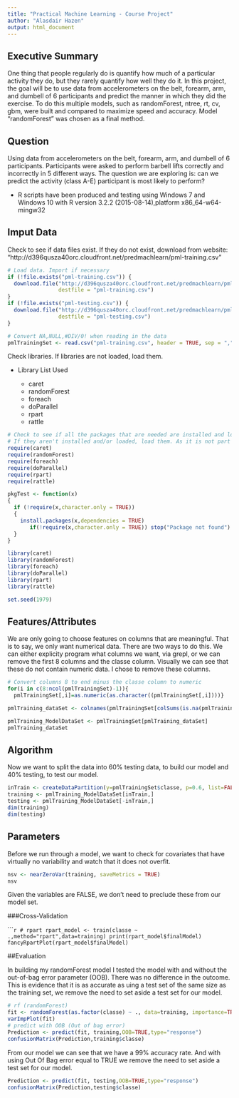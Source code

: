 ```yaml
---
title: "Practical Machine Learning - Course Project"
author: "Alasdair Hazen"
output: html_document
---
```


## Executive Summary  
One thing that people regularly do is quantify how much of a particular activity they do, but they rarely quantify how well they do it. In this project, the goal will be to use data from accelerometers on the belt, forearm, arm, and dumbell of 6 participants and predict the manner in which they did the exercise. To do this multiple models, such as randomForest, ntree, rt, cv, gbm,  were built and compared to maximize speed and accuracy.  Model "randomForest" was chosen as a final method.  

## Question  

Using data from accelerometers on the belt, forearm, arm, and dumbell of 6 participants. Participants were asked to perform barbell lifts correctly and incorrectly in 5 different ways. The question we are exploring is: can we predict the activity (class A-E) participant is most likely to perform?  

* R scripts have been produced and testing using Windows 7 and Windows 10 with R version 3.2.2 (2015-08-14),platform x86_64-w64-mingw32  

## Imput Data  
Check to see if data files exist. If they do not exist, download from website: "http://d396qusza40orc.cloudfront.net/predmachlearn/pml-training.csv"  

```r
# Load data. Import if necessary
if (!file.exists("pml-training.csv")) {
  download.file("http://d396qusza40orc.cloudfront.net/predmachlearn/pml-training.csv", 
                destfile = "pml-training.csv")
}
if (!file.exists("pml-testing.csv")) {
  download.file("http://d396qusza40orc.cloudfront.net/predmachlearn/pml-testing.csv", 
                destfile = "pml-testing.csv")
}

# Convert NA,NULL,#DIV/0! when reading in the data
pmlTrainingSet <- read.csv("pml-training.csv", header = TRUE, sep = ",",na.strings=c('NA','','#DIV/0!'))
```

Check libraries. If libraries are not loaded, load them.  

- Library List Used

    - caret
    - randomForest
    - foreach  
    - doParallel  
    - rpart
    - rattle  

```r
# Check to see if all the packages that are needed are installed and loaded.
# If they aren't installed and/or loaded, load them. As it is not part of the overall model, code will not be revealed here.
require(caret)
require(randomForest)
require(foreach)
require(doParallel)
require(rpart)
require(rattle)

pkgTest <- function(x)
{
  if (!require(x,character.only = TRUE))
  {
    install.packages(x,dependencies = TRUE)
       if(!require(x,character.only = TRUE)) stop("Package not found")
  }
}

library(caret)
library(randomForest)
library(foreach)
library(doParallel)
library(rpart)
library(rattle)

set.seed(1979)
```

## Features/Attributes  
We are only going to choose features on columns that are meaningful. That is to say, we only want numerical data. There are two ways to do this. We can either explicity program what columns we want, via grepl, or we can remove the first 8 columns and the classe column. Visually we can see that these do not contain numeric data.  I chose to remove these columns.  

```r
# Convert columns 8 to end minus the classe column to numeric
for(i in c(8:ncol(pmlTrainingSet)-1)){
  pmlTrainingSet[,i]=as.numeric(as.character((pmlTrainingSet[,i])))}

pmlTraining_dataSet <- colnames(pmlTrainingSet[colSums(is.na(pmlTrainingSet)) == 0])[-(1:7)]

pmlTraining_ModelDataSet <- pmlTrainingSet[pmlTraining_dataSet]
pmlTraining_dataSet
```  

## Algorithm  

Now we want to split the data into 60% testing data, to build our model and 40% testing, to test our model.  

```r
inTrain <- createDataPartition(y=pmlTrainingSet$classe, p=0.6, list=FALSE )
training <- pmlTraining_ModelDataSet[inTrain,]
testing <- pmlTraining_ModelDataSet[-inTrain,]
dim(training)
dim(testing)
```  

## Parameters  

Before we run through a model, we want to check for covariates that have virtually no variability and watch that it does not overfit.  

```r
nsv <- nearZeroVar(training, saveMetrics = TRUE)
nsv
```  

Given the variables are FALSE, we don't need to preclude these from our model set.  

###Cross-Validation      

``````r
# rpart
rpart_model <- train(classe ~ .,method="rpart",data=training)
print(rpart_model$finalModel)
fancyRpartPlot(rpart_model$finalModel)
```  

##Evaluation  

In building my randomForest model I tested the model with and without the out-of-bag error parameter (OOB). There was no difference in the outcome. This is evidence that it is as accurate as uing a test set of the same size as the training set, we remove the need to set aside a test set for our model.  

```r
# rf (randomForest)
fit <- randomForest(as.factor(classe) ~ ., data=training, importance=TRUE, ntree=2000)
varImpPlot(fit)
# predict with OOB (Out of bag error)
Prediction <- predict(fit, training,OOB=TRUE,type="response")
confusionMatrix(Prediction,training$classe)
```  

From our model we can see that we have a 99% accuracy rate.  And with using Out Of Bag error equal to TRUE we remove the need to set aside a test set for our model.   

```r
Prediction <- predict(fit, testing,OOB=TRUE,type="response")
confusionMatrix(Prediction,testing$classe)
```